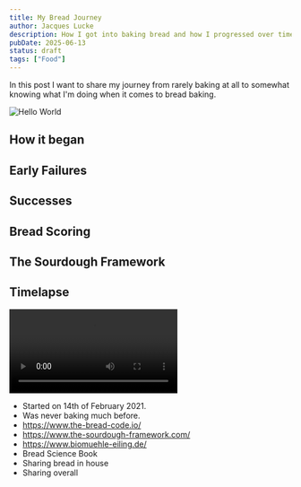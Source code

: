 ```yaml
---
title: My Bread Journey
author: Jacques Lucke
description: How I got into baking bread and how I progressed over time.
pubDate: 2025-06-13
status: draft
tags: ["Food"]
---
```


In this post I want to share my journey from rarely baking at all to somewhat knowing what I'm doing when it comes to bread baking.

![Hello World](/src/assets/bread/images/good_bread_11.jpg)

## How it began

## Early Failures

## Successes

## Bread Scoring

## The Sourdough Framework

## Timelapse

![Yeast Timelapse](/src/assets/bread/videos/yeast_timelapse.mp4)

- Started on 14th of February 2021.
- Was never baking much before.
- https://www.the-bread-code.io/
- https://www.the-sourdough-framework.com/
- https://www.biomuehle-eiling.de/
- Bread Science Book
- Sharing bread in house
- Sharing overall
